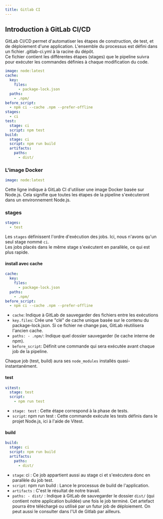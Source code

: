```yaml
---
title: Gitlab CI
---
```

## Introduction à GitLab CI/CD
GitLab CI/CD permet d'automatiser les étapes de construction, de test, et de déploiement d'une application. L'ensemble du processus est défini dans un fichier .gitlab-ci.yml à la racine du dépôt.  
Ce fichier contient les différentes étapes (stages) que le pipeline suivra pour exécuter les commandes définies à chaque modification du code.

```yaml
image: node:latest
cache:
  key:
    files:
      - package-lock.json
  paths:
    - .npm/
before_script:
  - npm ci --cache .npm --prefer-offline
stages:
  - ci
test:
  stage: ci
  script: npm test
build:
  stage: ci
  script: npm run build
  artifacts:
    paths:
      - dist/
```

### L'image Docker

```yaml
image: node:latest
```
Cette ligne indique à GitLab CI d'utiliser une image Docker basée sur Node.js. Cela signifie que toutes les étapes de la pipeline s'exécuteront dans un environnement Node.js.


### stages

```yaml
stages:
  - test
```
Les `stages` définissent l'ordre d'exécution des jobs. Ici, nous n'avons qu'un seul stage nommé `ci`.  
Les jobs placés dans le même stage s'exécutent en parallèle, ce qui est plus rapide.


#### install avec cache

```yaml
cache:
  key:
    files:
      - package-lock.json
  paths:
    - .npm/
before_script:
  - npm ci --cache .npm --prefer-offline
```

- `cache`: Indique à GitLab de sauvegarder des fichiers entre les exécutions 
- `key.files`: Crée une "clé" de cache unique basée sur le contenu du package-lock.json. Si ce fichier ne change pas, GitLab réutilisera l'ancien cache.
- `paths: - .npm/`: Indique quel dossier sauvegarder (le cache interne de npm).
- `before_script`: Définit une commande qui sera exécutée avant chaque job de la pipeline.

Chaque job (test, build) aura ses `node_modules` installés quasi-instantanément.


#### test

```yaml
vitest:
  stage: test
  script:
    - npm run test
```

- `stage: test` : Cette étape correspond à la phase de tests.
- `script`: npm run test : Cette commande exécute les tests définis dans le projet Node.js, ici à l'aide de Vitest.

#### build

```yaml
build:
  stage: ci
  script: npm run build
  artifacts:
    paths:
      - dist/
```

- `stage`: ci : Ce job appartient aussi au stage ci et s'exécutera donc en parallèle du job test.  
- `script`: npm run build : Lance le processus de build de l'application.  
- `artifacts` : C'est le résultat de notre travail.  
- `paths: - dist/` : Indique à GitLab de sauvegarder le dossier `dist/` (qui contient notre application buildée) une fois le job terminé. Cet artefact pourra être téléchargé ou utilisé par un futur job de déploiement. On peut aussi le consulter dans l'UI de Gitlab par ailleurs.  